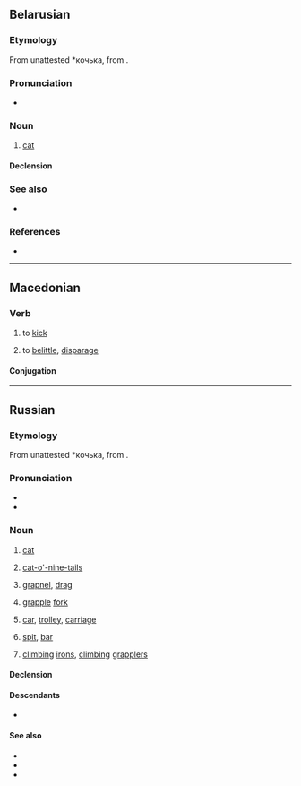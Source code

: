 ==Belarusian==
{{wikipedia|lang=be}}

===Etymology===
From unattested {{inh|be|orv|-}} *кочька, from {{inh|be|sla-pro|*koťьka}}.

===Pronunciation===
* {{be-IPA|ко́шка}}

===Noun===
{{be-noun|ко́шка|f-an|ко́шкі|ко́шкі}}

# [[cat]]

====Declension====
{{be-decl-noun|ко́шка|ко́шкі|ко́шкі|ко́шак|ко́шцы|ко́шкам|ко́шку|ко́шак|ко́шкай, ко́шкаю|ко́шкамі|ко́шцы|ко́шках}}

===See also===
* {{l|be|кот}}

===References===
* {{R:be:slounik.org}}

{{topics|be|Cats}}

----

==Macedonian==

===Verb===
{{mk-verb|impf}}

# {{lb|mk|transitive}} to [[kick]]
# {{lb|mk|transitive|figurative}} to [[belittle]], [[disparage]]

====Conjugation====
{{mk-conj-а|impf|кошк}}

----

==Russian==

===Etymology===
From unattested {{inh|ru|orv|-}} *кочька, from {{inh|ru|sla-pro|*koťьka}}.

===Pronunciation===
* {{ru-IPA|ко́шка}}
* {{audio|ru|Ru-{{PAGENAME}}.ogg|Audio}}

===Noun===
{{ru-noun+|ко́шка|*|a=ai|adj=коша́чий|dim=ко́шечка}}

# [[cat]]
#: {{uxi|ru|[[жить]] [[как]] '''ко́шка''' [[с]] [[собака|соба́кой]]|to lead a cat-and-dog life}}
#: {{uxi|ru|[[игра́ть]] [[в]] '''ко́шки'''-мышки|play cat-and-mouse}}
#: {{uxi|ru|но́чью [[весь|все]] '''ко́шки''' се́ры|at night all cats are gray}}
#: {{uxi|ru|[[у]] него́ '''ко́шки''' [[скрести|скребу́т]] [[на]] [[се́рдце]]|he is sick at heart (very upset)}}
# {{lb|ru|inanimate}}[[cat-o'-nine-tails]]
# {{lb|ru|technical|inanimate}} [[grapnel]], [[drag]]
# {{lb|ru|technical|inanimate}} [[grapple]] [[fork]]
# {{lb|ru|cranes|inanimate}} [[car]], [[trolley]], [[carriage]]
# {{lb|ru|geology|inanimate}} [[spit]], [[bar]]
# {{lb|ru|in the plural|inanimate}} [[climbing]] [[irons]], [[climbing]] [[grapplers]]

====Declension====
{{ru-noun-table|ко́шка|*|a=ai}}
{{ru-noun-table|old=1|ко́шка|*|a=ai}}

====Descendants====
* {{desc|sah|куоска|bor=1}}

====See also====
* {{l|ru|кот}}
* {{l|ru|пу́ська}}
* {{l|ru|кису́ня}}

{{topics|ru|Cats}}